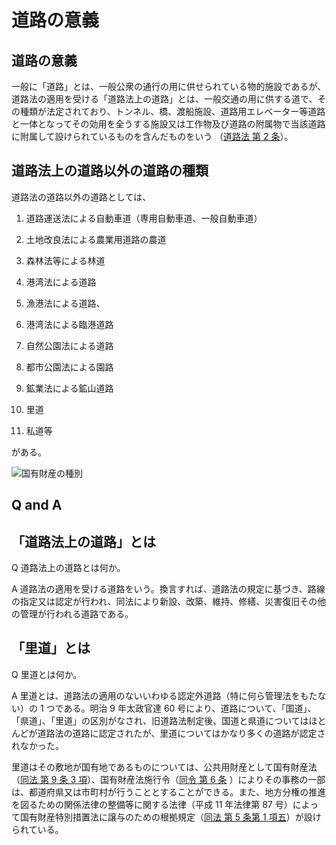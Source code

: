 # 道路の意義

## 道路の意義

一般に「道路」とは、一般公衆の通行の用に供せられている物的施設であるが、道路法の適用を受ける「道路法上の道路」とは、一般交通の用に供する道で、その種類が法定されており、トンネル、橋、渡船施設、道路用エレベーター等道路と一体となってその効用を全うする施設又は工作物及び道路の附属物で当該道路に附属して設けられているものを含んだものをいう （[道路法 第 2 条](https://elaws.e-gov.go.jp/document?lawid=327AC1000000180#Mp-At_2)）。

## 道路法上の道路以外の道路の種類

道路法の道路以外の道路としては、

1. 道路運送法による自動車道（専用自動車道、一般自動車道）

2. 土地改良法による農業用道路の農道

3. 森林法等による林道

4. 港湾法による道路

5. 漁港法による道路、

6. 港湾法による臨港道路

7. 自然公園法による道路

8. 都市公園法による園路

9. 鉱業法による鉱山道路

10. 里道

11. 私道等

がある。

![国有財産の種別](/images/load/road-management/rm1-01.png)

## Q and A

## 「道路法上の道路」とは

Q 道路法上の道路とは何か。

A 道路法の適用を受ける道路をいう。換言すれば、道路法の規定に基づき、路線の指定又は認定が行われ、同法により新設、改築、維持、修繕、災害復旧その他の管理が行われる道路である。

## 「里道」とは

Q 里道とは何か。

A 里道とは、道路法の適用のないいわゆる認定外道路（特に何ら管理法をもたない）の 1 つである。明治 9 年太政官達 60 号により、道路について、「国道」、「県道」、「里道」の区別がなされ、旧道路法制定後、国道と県道についてはほとんどが道路法の道路に認定されたが、里道についてはかなり多くの道路が認定されなかった。

里道はその敷地が国有地であるものについては、公共用財産として国有財産法（[同法 第 9 条 3 項](https://elaws.e-gov.go.jp/document?lawid=323AC0000000073&keyword=%E5%9B%BD%E6%9C%89%E8%B2%A1%E7%94%A3%E6%B3%95#Mp-At_9)）、国有財産法施行令（[同令 第 6 条](https://elaws.e-gov.go.jp/document?lawid=323CO0000000246) ）によりその事務の一部は、都道府県又は市町村が行うこととすることができる。また、地方分権の推進を図るための関係法律の整備等に関する法律（平成 11 年法律第 87 号）によって国有財産特別措置法に譲与のための根拠規定（[同法 第 5 条第 1 項五](https://elaws.e-gov.go.jp/document?lawid=327AC0000000219#Mp-At_5)）が設けられている。
